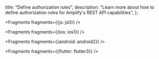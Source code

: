   title: "Define authorization rules",
  description: "Learn more about how to define authorization rules for Amplify's REST API capabilities",
};


<Fragments fragments={{js: js0}} />


<Fragments fragments={{ios: ios1}} />


<Fragments fragments={{android: android2}} />


<Fragments fragments={{flutter: flutter3}} />